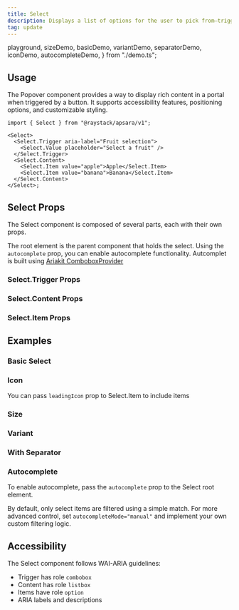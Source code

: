 ```yaml
---
title: Select
description: Displays a list of options for the user to pick from—triggered by a button.
tag: update
---
```


  playground,
  sizeDemo,
  basicDemo,
  variantDemo,
  separatorDemo,
  iconDemo,
  autocompleteDemo,
} from "./demo.ts";

<Demo data={playground} />

## Usage

The Popover component provides a way to display rich content in a portal when triggered by a button. It supports accessibility features, positioning options, and customizable styling.

```tsx
import { Select } from "@raystack/apsara/v1";

<Select>
  <Select.Trigger aria-label="Fruit selection">
    <Select.Value placeholder="Select a fruit" />
  </Select.Trigger>
  <Select.Content>
    <Select.Item value="apple">Apple</Select.Item>
    <Select.Item value="banana">Banana</Select.Item>
  </Select.Content>
</Select>;
```

## Select Props

The Select component is composed of several parts, each with their own props.

The root element is the parent component that holds the select. Using the `autocomplete` prop, you can enable autocomplete functionality. Autcomplet is built using [Ariakit ComboboxProvider](https://ariakit.org/reference/combobox-provider)

<auto-type-table path="./props.ts" name="SelectRootProps" />

### Select.Trigger Props

<auto-type-table path="./props.ts" name="SelectTriggerProps" />

### Select.Content Props

<auto-type-table path="./props.ts" name="SelectContentProps" />

### Select.Item Props

<auto-type-table path="./props.ts" name="SelectItemProps" />

## Examples

### Basic Select

<Demo data={basicDemo} />

### Icon

You can pass `leadingIcon` prop to Select.Item to include items

<Demo data={iconDemo} />

### Size

<Demo data={sizeDemo} />

### Variant

<Demo data={variantDemo} />

### With Separator

<Demo data={separatorDemo} />

### Autocomplete

To enable autocomplete, pass the `autocomplete` prop to the Select root element.

By default, only select items are filtered using a simple match. For more advanced control, set `autocompleteMode="manual"` and implement your own custom filtering logic.

<Demo data={autocompleteDemo} />

## Accessibility

The Select component follows WAI-ARIA guidelines:

- Trigger has role `combobox`
- Content has role `listbox`
- Items have role `option`
- ARIA labels and descriptions
